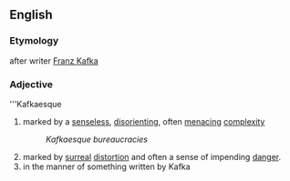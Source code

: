 ==English==
===Etymology===
after writer [[w:kafka|Franz Kafka]]
===Adjective===
'''Kafkaesque
#marked by a [[senseless]], [[disorient]]ing, often [[menacing]] [[complexity]]
#:''Kafkaesque bureaucracies''
#marked by [[surreal]] [[distortion]] and often a sense of impending [[danger]].
#in the manner of something written by Kafka